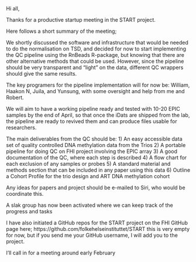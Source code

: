 Hi all,

Thanks for a productive startup meeting in the START project. 

Here follows a short summary of the meeting; 

We shortly discussed the software and infrastructure that would be needed to do the normalisation on TSD, and decided for now to start implementing the QC pipeline using the RnBeads R-package, but knowing that there are other alternative methods that could be used. However, since the pipeline should be very transparent and “light” on the data, different QC wrappers should give the same results. 

The key programers for the pipeline implementation will for now be: William, Haakon N, Juila, and Yunsung, with some oversight and help from me and Robert. 

We will aim to have a working pipeline ready and tested with 10-20 EPIC samples by the end of April, so that once the iDats are shipped from the lab, the pipeline are ready to revived them and can produce files usable for researchers. 

The main deliverables from the QC should be:
1) An easy accessible data set of quality controlled DNA methylation data from the Trios
2) A portable pipeline for doing QC on FHI project involving the EPIC array
3) A good documentation of the QC, where each step is described
4) A flow chart for each exclusion of any samples or probes
5) A standard material and methods section that can be included in any paper using this data
6) Outline a Cohort Profile for the trio design and ART DNA methylation cohort 

Any ideas for papers and project should be e-mailed to Siri, who would be coordinate this. 

A slak group has now been activated where we can keep track of the progress and tasks 

I have also initiated a GitHub repos for the START project on the FHI GitHub page here;  https://github.com/folkehelseinstituttet/START this is very empty for now, but if you send me your GitHub username, I will add you to the project. 

I’ll call in for a meeting around early February 
